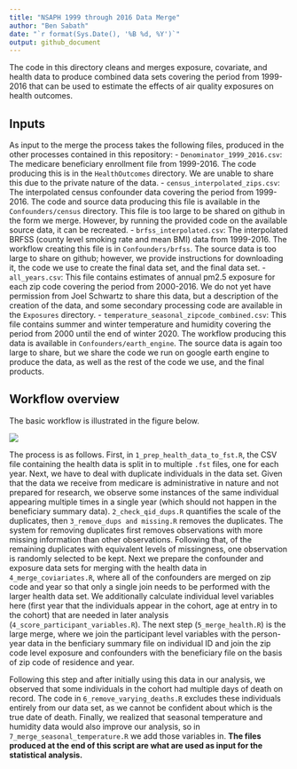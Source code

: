 ```yaml
---
title: "NSAPH 1999 through 2016 Data Merge"
author: "Ben Sabath"
date: "`r format(Sys.Date(), '%B %d, %Y')`"
output: github_document
---
```




The code in this directory cleans and merges exposure, covariate, and health data to
produce combined data sets covering the period from 1999-2016 that can be used to estimate the effects of
air quality exposures on health outcomes. 

## Inputs

As input to the merge the process takes the following files, produced in the other processes contained in
this repository:
- `Denominator_1999_2016.csv`: The medicare beneficiary enrollment file from 1999-2016. The code producing this is in the `HealthOutcomes` directory. We are unable to share this due to the private nature of the data.
- `census_interpolated_zips.csv`: The interpolated census confounder data covering the period from 1999-2016. The code and source data producing this file is available in the `Confounders/census` directory. This file is too large to be shared on github in the form we merge. However, by running the provided code on the available source data, it can be recreated. 
- `brfss_interpolated.csv`: The interpolated BRFSS (county level smoking rate and mean BMI) data from 1999-2016. The workflow creating this file is in `Confounders/brfss`. The source data is too large to share on github; however, we provide instructions for downloading it, the code we use to create the final data set, and the final data set.
- `all_years.csv`: This file contains estimates of annual pm2.5 exposure for each zip code covering the period from 2000-2016. We do not yet have permission from Joel Schwartz to share this data, but a description of the creation of the data, and some secondary processing code are available in the `Exposures` directory.
- `temperature_seasonal_zipcode_combined.csv`: This file contains summer and winter temperature and humidity covering the period from 2000 until the end of winter 2020. The workflow producing this data is available in `Confounders/earth_engine`. The source data is again too large to share, but we share the code we run on google earth engine to produce the data, as well as the rest of the code we use, and the final products.


## Workflow overview

The basic workflow is illustrated in the figure below.

![](./doc/merge_worflow.png)

The process is as follows. First, in `1_prep_health_data_to_fst.R`, the CSV file containing the health data
is split in to multiple `.fst` files, one for each year. Next, we have to deal with duplicate individuals
in the data set. Given that the data we receive from medicare is administrative in nature and not prepared
for research, we observe some instances of the same individual appearing multiple times in a single year
(which should not happen in the beneficiary summary data). `2_check_qid_dups.R` quantifies the scale of the
duplicates, then `3_remove_dups and missing.R` removes the duplicates. The system for removing duplicates
first removes observations with more missing information than other observations. Following that, of the
remaining duplicates with equivalent levels of missingness, one observation is randomly selected to be
kept. Next we prepare the confounder and exposure data sets for merging with the health data in `4_merge_coviariates.R`, where all of the confounders are merged on zip code and year so that only a single join needs to be performed with the larger health data set. We additionally calculate individual level variables here (first year that the individuals appear in the cohort, age at entry in to the cohort) that are needed in later analysis (`4_score_participant_variables.R`). The next step (`5_merge_health.R`) is the large merge, where we join the participant level variables with the person-year data in the benficiary summary file on individual ID and join the zip code level exposure and confounders with the beneficiary file on the basis of zip code of residence and year. 

Following this step and after initially using this data in our analysis, we observed that some individuals in the cohort had multiple days of death on record. The code in `6_remove_varying_deaths.R` excludes these individuals entirely from our data set, as we cannot be confident about which is the true date of death. Finally, we realized that seasonal temperature and humidity data would also improve our analysis, so in `7_merge_seasonal_temperature.R` we add those variables in. **The files produced at the end of this script are what are used as input for the statistical analysis.**


